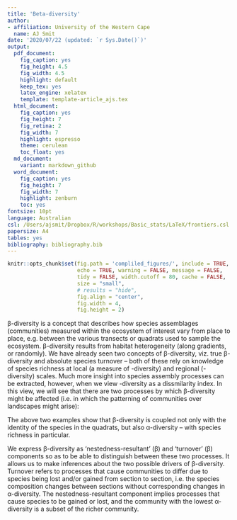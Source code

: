 ```yaml
---
title: 'Beta-diversity'
author:
- affiliation: University of the Western Cape
  name: AJ Smit
date: '2020/07/22 (updated: `r Sys.Date()`)'
output:
  pdf_document:
    fig_caption: yes
    fig_height: 4.5
    fig_width: 4.5
    highlight: default
    keep_tex: yes
    latex_engine: xelatex
    template: template-article_ajs.tex
  html_document:
    fig_caption: yes
    fig_height: 7
    fig_retina: 2
    fig_width: 7
    highlight: espresso
    theme: cerulean
    toc_float: yes
  md_document:
    variant: markdown_github
  word_document:
    fig_caption: yes
    fig_height: 7
    fig_width: 7
    highlight: zenburn
    toc: yes
fontsize: 10pt
language: Australian
csl: /Users/ajsmit/Dropbox/R/workshops/Basic_stats/LaTeX/frontiers.csl
papersize: A4
tables: yes
bibliography: bibliography.bib
---
```


```r
knitr::opts_chunk$set(fig.path = 'compliled_figures/', include = TRUE, 
                      echo = TRUE, warning = FALSE, message = FALSE, 
                      tidy = FALSE, width.cutoff = 80, cache = FALSE, 
                      size = "small",
                      # results = "hide",
                      fig.align = "center",
                      fig.width = 4,
                      fig.height = 2)
```

\section{Beta-diversity}

β-diversity is a concept that describes how species assemblages (communities) measured within the ecosystem of interest vary from place to place, e.g. between the various transects or quadrats used to sample the ecosystem. β-diversity results from habitat heterogeneity (along gradients, or randomly).  We have already seen two concepts of β-diversity, viz. true β-diversity and absolute species turnover -- both of these rely on knowledge of species richness at local (a measure of \textalpha-diversity) and regional (\textgamma-diversity) scales. Much more insight into species assembly processes can be extracted, however, when we view \textbeta-diversity as a dissmilarity index. In this view, we will see that there are two processes by which β-diversity might be affected (i.e. in which the patterning of communities over landscapes might arise):

\begin{description}
\item[Process 1] If a region is comprised of the species A, B, C, …, M (i.e. γ-diversity is 13), a subset of the regional flora as captured by one quadrat might be species \underline{\textbf{A}}, \underline{\textbf{D}}, E, whereas in another quadrat it might be species \underline{\textbf{A}}, \underline{\textbf{D}}, F. In this instance, the α-diversity is 3 in both instances, and heterogeneity (and hence β-diversity) results from the fact that the first quadrat has species E but the other has species F. In other words, here we have the same number of species in both quadrats, but only two of the species are the same. The process responsible for this form of β-diversity is species ‘turnover’ ($\beta_\text{sim}$). Turnover refers to processes that cause communities to differ due to species being lost and/or gained from section to section, i.e. the species composition changes between sections without corresponding changes in α-diversity.

\item[Process 2] Consider again species A, B, C, …, M. Now we have the first quadrat with species \underline{\textbf{A}}, \underline{\textbf{B}}, C, D, \underline{\textbf{G}}, H (α-diversity is 6) and the second quadrat has a subset of this, e.g. only species \underline{\textbf{A}}, \underline{\textbf{B}}, \underline{\textbf{G}} (α-diversity 3). Here, β-diversity comes from the fact that even if the two places share the same species, the number of species can still differ amongst the quadrats (i.e. from place to place) due to one quadrat capturing only a subset of species present in the other. This form of \textbeta-diversity is called ‘nestedness-resultant’ \textbeta-diversity ($\beta_\text{sne}$), and it refers to  processes that cause species to be gained or lost, and the community with the lowest α-diversity is a subset of the richer community.
\end{description}

The above two examples show that β-diversity is coupled not only with the identity of the species in the quadrats, but also α-diversity -- with species richness in particular.

We express β-diversity as ‘nestedness-resultant’ (β\textsubscript{sne}) and ‘turnover’ (β\textsubscript{sim}) components so as to be able to distinguish between these two processes. It allows us to make inferences about the two possible drivers of β-diversity. Turnover refers to processes that cause communities to differ due to species being lost and/or gained from section to section, i.e. the species composition changes between sections without corresponding changes in α-diversity. The nestedness-resultant component implies processes that cause species to be gained or lost, and the community with the lowest α-diversity is a subset of the richer community.
